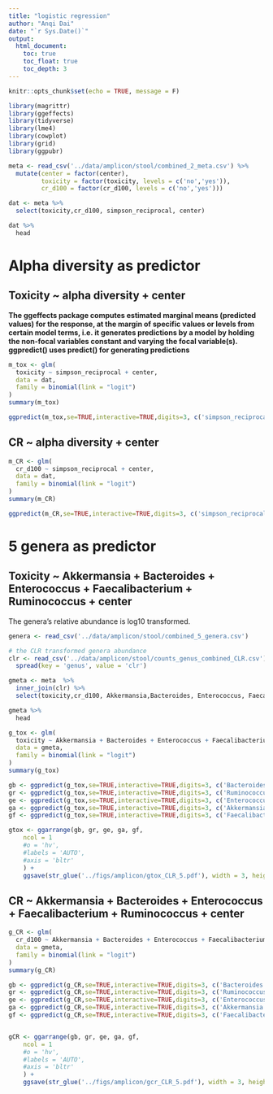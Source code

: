 ```yaml
---
title: "logistic regression"
author: "Anqi Dai"
date: "`r Sys.Date()`"
output:
  html_document:
    toc: true
    toc_float: true
    toc_depth: 3
---
```


```r
knitr::opts_chunk$set(echo = TRUE, message = F)
```

```r
library(magrittr)
library(ggeffects)
library(tidyverse)
library(lme4)
library(cowplot)
library(grid)
library(ggpubr)
```

```r
meta <- read_csv('../data/amplicon/stool/combined_2_meta.csv') %>% 
  mutate(center = factor(center),
         toxicity = factor(toxicity, levels = c('no','yes')),
         cr_d100 = factor(cr_d100, levels = c('no','yes')))

dat <- meta %>% 
  select(toxicity,cr_d100, simpson_reciprocal, center)

dat %>% 
  head
```

# Alpha diversity as predictor

## Toxicity ~ alpha diversity + center

**The ggeffects package computes estimated marginal means (predicted values) for the response, at the margin of specific values or levels from certain model terms, i.e. it generates predictions by a model by holding the non-focal variables constant and varying the focal variable(s). ggpredict() uses predict() for generating predictions**

```r
m_tox <- glm(
  toxicity ~ simpson_reciprocal + center, 
  data = dat, 
  family = binomial(link = "logit")
)
summary(m_tox)

ggpredict(m_tox,se=TRUE,interactive=TRUE,digits=3, c('simpson_reciprocal')) %>% plot()
```

## CR ~ alpha diversity + center

```r
m_CR <- glm(
  cr_d100 ~ simpson_reciprocal + center, 
  data = dat, 
  family = binomial(link = "logit")
)
summary(m_CR)

ggpredict(m_CR,se=TRUE,interactive=TRUE,digits=3, c('simpson_reciprocal')) %>% plot()
```

# 5 genera as predictor

## Toxicity ~ Akkermansia + Bacteroides + Enterococcus + Faecalibacterium + Ruminococcus + center

The genera's relative abundance is log10 transformed. 

```r
genera <- read_csv('../data/amplicon/stool/combined_5_genera.csv')

# the CLR transformed genera abundance 
clr <- read_csv('../data/amplicon/stool/counts_genus_combined_CLR.csv')  %>% 
  spread(key = 'genus', value = 'clr')

gmeta <- meta  %>% 
  inner_join(clr) %>% 
  select(toxicity,cr_d100, Akkermansia,Bacteroides, Enterococcus, Faecalibacterium, Ruminococcus , center)

gmeta %>% 
  head
```

```r
g_tox <- glm(
  toxicity ~ Akkermansia + Bacteroides + Enterococcus + Faecalibacterium + Ruminococcus + center, 
  data = gmeta, 
  family = binomial(link = "logit")
)
summary(g_tox)

gb <- ggpredict(g_tox,se=TRUE,interactive=TRUE,digits=3, c('Bacteroides')) %>% plot()
gr <- ggpredict(g_tox,se=TRUE,interactive=TRUE,digits=3, c('Ruminococcus')) %>% plot()
ge <- ggpredict(g_tox,se=TRUE,interactive=TRUE,digits=3, c('Enterococcus')) %>% plot()
ga <- ggpredict(g_tox,se=TRUE,interactive=TRUE,digits=3, c('Akkermansia')) %>% plot()
gf <- ggpredict(g_tox,se=TRUE,interactive=TRUE,digits=3, c('Faecalibacterium')) %>% plot()

gtox <- ggarrange(gb, gr, ge, ga, gf,
    ncol = 1
    #o = 'hv',
    #labels = 'AUTO',
    #axis = 'bltr'
    ) +
    ggsave(str_glue('../figs/amplicon/gtox_CLR_5.pdf'), width = 3, height = 8, dpi = 300)
```

## CR ~ Akkermansia + Bacteroides + Enterococcus + Faecalibacterium + Ruminococcus + center

```r
g_CR <- glm(
  cr_d100 ~ Akkermansia + Bacteroides + Enterococcus + Faecalibacterium + Ruminococcus + center, 
  data = gmeta, 
  family = binomial(link = "logit")
)
summary(g_CR)

gb <- ggpredict(g_CR,se=TRUE,interactive=TRUE,digits=3, c('Bacteroides')) %>% plot()
gr <- ggpredict(g_CR,se=TRUE,interactive=TRUE,digits=3, c('Ruminococcus')) %>% plot()
ge <- ggpredict(g_CR,se=TRUE,interactive=TRUE,digits=3, c('Enterococcus')) %>% plot()
ga <- ggpredict(g_CR,se=TRUE,interactive=TRUE,digits=3, c('Akkermansia')) %>% plot()
gf <- ggpredict(g_CR,se=TRUE,interactive=TRUE,digits=3, c('Faecalibacterium')) %>% plot()


gCR <- ggarrange(gb, gr, ge, ga, gf,
    ncol = 1
    #o = 'hv',
    #labels = 'AUTO',
    #axis = 'bltr'
    ) +
    ggsave(str_glue('../figs/amplicon/gcr_CLR_5.pdf'), width = 3, height = 8, dpi = 300)
```

